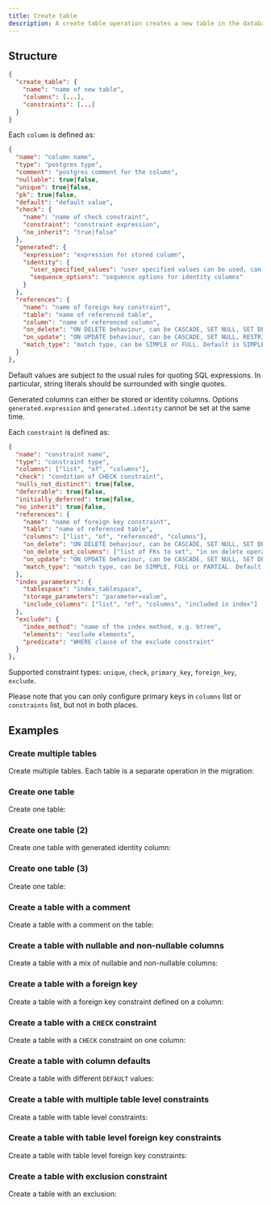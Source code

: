 ```yaml
---
title: Create table
description: A create table operation creates a new table in the database.
---
```


## Structure

```json
{
  "create_table": {
    "name": "name of new table",
    "columns": [...],
    "constraints": [...]
  }
}
```

Each `column` is defined as:

```json
{
  "name": "column name",
  "type": "postgres type",
  "comment": "postgres comment for the column",
  "nullable": true|false,
  "unique": true|false,
  "pk": true|false,
  "default": "default value",
  "check": {
    "name": "name of check constraint",
    "constraint": "constraint expression",
    "no_inherit": "true|false"
  },
  "generated": {
    "expression": "expression for stored column",
    "identity": {
      "user_specified_values": "user specified values can be used, can be ALWAYS and BY DEFAULT. Default is ALWAYS",
      "sequence_options": "sequence options for identity columns"
    }
  },
  "references": {
    "name": "name of foreign key constraint",
    "table": "name of referenced table",
    "column": "name of referenced column",
    "on_delete": "ON DELETE behaviour, can be CASCADE, SET NULL, SET DEFAULT, RESTRICT, or NO ACTION. Default is NO ACTION",
    "on_update": "ON UPDATE behaviour, can be CASCADE, SET NULL, RESTRICT, or NO ACTION. Default is NO ACTION",
    "match_type": "match type, can be SIMPLE or FULL. Default is SIMPLE"
  }
},
```

Default values are subject to the usual rules for quoting SQL expressions. In particular, string literals should be surrounded with single quotes.

Generated columns can either be stored or identity columns. Options `generated.expression` and `generated.identity` cannot be set at the same time.

Each `constraint` is defined as:

```json
{
  "name": "constraint name",
  "type": "constraint type",
  "columns": ["list", "of", "columns"],
  "check": "condition of CHECK constraint",
  "nulls_not_distinct": true|false,
  "deferrable": true|false,
  "initially_deferred": true|false,
  "no_inherit": true|false,
  "references": {
    "name": "name of foreign key constraint",
    "table": "name of referenced table",
    "columns": ["list", "of", "referenced", "columns"],
    "on_delete": "ON DELETE behaviour, can be CASCADE, SET NULL, SET DEFAULT, RESTRICT, or NO ACTION. Default is NO ACTION",
    "on_delete_set_columns": ["list of FKs to set", "in on delete operation on SET NULL or SET DEFAULT"],
    "on_update": "ON UPDATE behaviour, can be CASCADE, SET NULL, SET DEFAULT, RESTRICT, or NO ACTION. Default is NO ACTION",
    "match_type": "match type, can be SIMPLE, FULL or PARTIAL. Default is SIMPLE"
  },
  "index_parameters": {
    "tablespace": "index_tablespace",
    "storage_parameters": "parameter=value",
    "include_columns": ["list", "of", "columns", "included in index"]
  },
  "exclude": {
    "index_method": "name of the index method, e.g. btree",
    "elements": "exclude elements",
    "predicate": "WHERE clause of the exclude constraint"
  }
},
```

Supported constraint types: `unique`, `check`, `primary_key`, `foreign_key`, `exclude`.

Please note that you can only configure primary keys in `columns` list or `constraints` list, but
not in both places.

## Examples

### Create multiple tables

Create multiple tables. Each table is a separate operation in the migration:

<ExampleSnippet example="01_create_tables.json" language="json" />

### Create one table

Create one table:

<ExampleSnippet example="02_create_another_table.json" language="json" />

### Create one table (2)

Create one table with generated identity column:

<ExampleSnippet example="08_create_fruits_table.json" language="json" />

### Create one table (3)

Create one table:

<ExampleSnippet example="20_create_posts_table.json" language="json" />

### Create a table with a comment 

Create a table with a comment on the table:

<ExampleSnippet example="12_create_employees_table.json" language="json" />

### Create a table with nullable and non-nullable columns

Create a table with a mix of nullable and non-nullable columns:

<ExampleSnippet example="14_add_reviews_table.json" language="json" />

### Create a table with a foreign key

Create a table with a foreign key constraint defined on a column:

<ExampleSnippet example="19_create_orders_table.json" language="json" />

### Create a table with a `CHECK` constraint

Create a table with a `CHECK` constraint on one column:

<ExampleSnippet
  example="25_add_table_with_check_constraint.json"
  language="json"
/>

### Create a table with column defaults

Create a table with different `DEFAULT` values:

<ExampleSnippet example="28_different_defaults.json" language="json" />

### Create a table with multiple table level constraints

Create a table with table level constraints:

<ExampleSnippet example="50_create_table_with_table_constraint.json" language="json" />

### Create a table with table level foreign key constraints

Create a table with table level foreign key constraints:

<ExampleSnippet example="51_create_table_with_table_foreign_key_constraint.json" language="json" />

### Create a table with exclusion constraint

Create a table with an exclusion:

<ExampleSnippet example="52_create_table_with_exclusion_constraint.json" language="json" />
